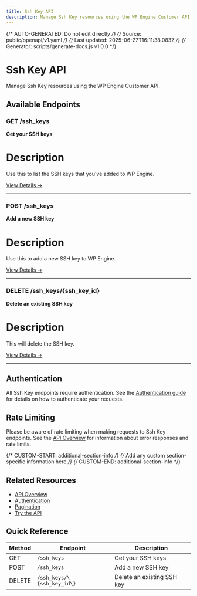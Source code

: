 ```yaml
---
title: Ssh Key API
description: Manage Ssh Key resources using the WP Engine Customer API
---
```


{/* AUTO-GENERATED: Do not edit directly */}
{/* Source: public/openapi/v1.yaml */}
{/* Last updated: 2025-06-27T16:11:38.083Z */}
{/* Generator: scripts/generate-docs.js v1.0.0 */}

# Ssh Key API

Manage Ssh Key resources using the WP Engine Customer API.

## Available Endpoints

### GET /ssh_keys

**Get your SSH keys**

# Description
Use this to list the SSH keys that you&#x27;ve added to WP Engine.


[View Details →](/api-reference/endpoints/ssh-key/list-ssh-keys/)

---

### POST /ssh_keys

**Add a new SSH key**

# Description
Use this to add a new SSH key to WP Engine.


[View Details →](/api-reference/endpoints/ssh-key/create-ssh-key/)

---

### DELETE /ssh_keys/\{ssh_key_id\}

**Delete an existing SSH key**

# Description
This will delete the SSH key.


[View Details →](/api-reference/endpoints/ssh-key/delete-ssh-key/)

---


## Authentication

All Ssh Key endpoints require authentication. See the [Authentication guide](/api-reference/authentication/) for details on how to authenticate your requests.

## Rate Limiting

Please be aware of rate limiting when making requests to Ssh Key endpoints. See the [API Overview](/api-reference/overview/) for information about error responses and rate limits.

{/* CUSTOM-START: additional-section-info */}
{/* Add any custom section-specific information here */}
{/* CUSTOM-END: additional-section-info */}

## Related Resources

- [API Overview](/api-reference/overview/)
- [Authentication](/api-reference/authentication/)
- [Pagination](/api-reference/pagination/)
- [Try the API](/try/playground/)

## Quick Reference

| Method | Endpoint | Description |
|--------|----------|-------------|
| GET | `/ssh_keys` | Get your SSH keys |
| POST | `/ssh_keys` | Add a new SSH key |
| DELETE | `/ssh_keys/\{ssh_key_id\}` | Delete an existing SSH key |
